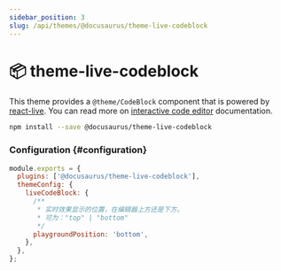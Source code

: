 ```yaml
---
sidebar_position: 3
slug: /api/themes/@docusaurus/theme-live-codeblock
---
```


# 📦 theme-live-codeblock

This theme provides a `@theme/CodeBlock` component that is powered by [react-live](https://commerce.nearform.com/open-source/react-live/). You can read more on [interactive code editor](../../guides/markdown-features/markdown-features-code-blocks.mdx#interactive-code-editor) documentation.

```bash npm2yarn
npm install --save @docusaurus/theme-live-codeblock
```

### Configuration {#configuration}

```js title="docusaurus.config.js"
module.exports = {
  plugins: ['@docusaurus/theme-live-codeblock'],
  themeConfig: {
    liveCodeBlock: {
      /**
       * 实时效果显示的位置，在编辑器上方还是下方。
       * 可为："top" | "bottom"
       */
      playgroundPosition: 'bottom',
    },
  },
};
```
